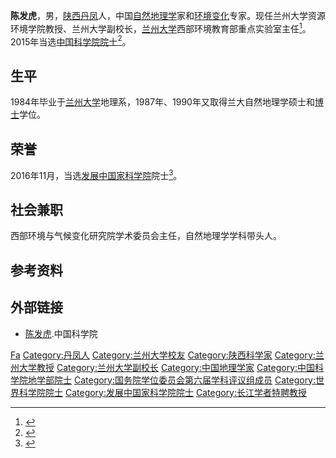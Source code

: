 '''陈发虎'''{{BD|1962年|12月}}，男，[[陕西|陕西]][[丹凤县|丹凤]]人，中国[[自然地理学|自然地理学]]家和[[环境变化|环境变化]]专家。现任兰州大学资源环境学院教授、兰州大学副校长，[[兰州大学|兰州大学]]西部环境教育部重点实验室主任<ref >{{cite web|url=http://lzcb.gansudaily.com.cn/system/2013/05/21/014039567.shtml | language= | title=甘肃省三位“60后”学者候选中科院院士 |publisher=兰州晨报 |date=2013-05-21 |accessdate= }}</ref>。2015年当选[[中国科学院院士|中国科学院院士]]<ref>{{cite web |url=http://www.gs.xinhuanet.com/news/2015-12/09/c_1117399432.htm |language= |title=中科院院士陈发虎:当选院士就多了一份责任和担当 |publisher=兰州晨报 |date=2015年12月9日 |accessdate= |deadurl=yes |archiveurl=https://web.archive.org/web/20170402023658/http://www.gs.xinhuanet.com/news/2015-12/09/c_1117399432.htm |archivedate=2017年4月2日 }}</ref>。

== 生平 ==
1984年毕业于[[兰州大学|兰州大学]]地理系，1987年、1990年又取得兰大自然地理学硕士和[[博士|博士]]学位。

== 荣誉 ==
2016年11月，当选[[发展中国家科学院|发展中国家科学院]]院士<ref>{{cite web|url=http://www.thepaper.cn/newsDetail_forward_1562245|title=曹晓风等10名中国大陆学者当选发展中国家科学院院士|publisher=澎湃新闻|accessdate=2016-11-16}}</ref>。

== 社会兼职 ==
西部环境与气候变化研究院学术委员会主任，自然地理学学科带头人。

== 参考资料 ==
{{reflist}}

== 外部链接 ==
* [http://casad.cas.cn/aca/375/dxb-201512-t20151224_4502647.html 陈发虎].中国科学院

{{中国科学院地学部院士}}
{{国务院学位委员会第六届学科评议组/地理学}}
{{第六批“长江学者奖励计划”特聘教授}}

{{Authority control}}
{{DEFAULTSORT:Chen陈}}
[[Category:陈姓|Fa]]
[[Category:丹凤人|Category:丹凤人]]
[[Category:兰州大学校友|Category:兰州大学校友]]
[[Category:陕西科学家|Category:陕西科学家]]
[[Category:兰州大学教授|Category:兰州大学教授]]
[[Category:兰州大学副校长|Category:兰州大学副校长]]
[[Category:中国地理学家|Category:中国地理学家]]
[[Category:中国科学院地学部院士|Category:中国科学院地学部院士]]
[[Category:国务院学位委员会第六届学科评议组成员|Category:国务院学位委员会第六届学科评议组成员]]
[[Category:世界科学院院士|Category:世界科学院院士]]
[[Category:发展中国家科学院院士|Category:发展中国家科学院院士]]
[[Category:长江学者特聘教授|Category:长江学者特聘教授]]